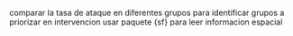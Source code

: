 comparar la tasa de ataque en diferentes grupos
para identificar grupos a priorizar en intervencion
usar paquete {sf} para leer informacion espacial
